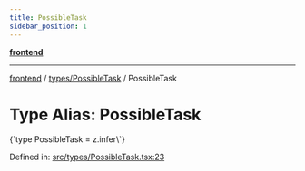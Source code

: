 ```yaml
---
title: PossibleTask
sidebar_position: 1
---
```



[**frontend**](../../..)

***

[frontend](../../..) / [types/PossibleTask](..) / PossibleTask

# Type Alias: PossibleTask

<CodeBlock language="ts">
{`type PossibleTask = z.infer\<typeof [PossibleTaskSchema](../variables/PossibleTaskSchema)\>`}
</CodeBlock>

Defined in: [src/types/PossibleTask.tsx:23](https://github.com/svsticky/CommitteeClash/blob/42e3ab31b18c9cdd65955be0ecd3ca0a2cb493b5/frontend/src/types/PossibleTask.tsx#L23)
